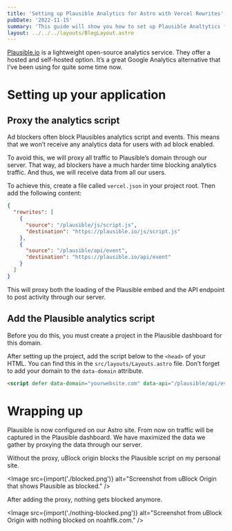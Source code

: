 ```yaml
---
title: 'Setting up Plausible Analytics for Astro with Vercel Rewrites'
pubDate: '2022-11-15'
summary: 'This guide will show you how to set up Plausible Analtytics for an Astro site on Vercel. We will proxy the traffic through our Vercel in order to avoid getting blocked by ad blockers.'
layout: ../../../layouts/BlogLayout.astro
---
```



[Plausible.io](http://Plausible.io) is a lightweight open-source analytics service. They offer a hosted and self-hosted option. It’s a great Google Analytics alternative that I’ve been using for quite some time now.

# Setting up your application

## Proxy the analytics script

Ad blockers often block Plausibles analytics script and events. This means that we won’t receive any analytics data for users with ad block enabled.

To avoid this, we will proxy all traffic to Plausible’s domain through our server. That way, ad blockers have a much harder time blocking analytics traffic. And thus, we will receive data from all our users.

To achieve this, create a file called `vercel.json` in your project root. Then add the following content:

```json
{
  "rewrites": [
    {
      "source": "/plausible/js/script.js",
      "destination": "https://plausible.io/js/script.js"
    },
    {
      "source": "/plausible/api/event",
      "destination": "https://plausible.io/api/event"
    }
  ]
}
```

This will proxy both the loading of the Plausible embed and the API endpoint to post activity through our server.

## Add the Plausible analytics script

Before you do this, you must create a project in the Plausible dashboard for this domain.

After setting up the project, add the script below to the `<head>` of your HTML. You can find this in the `src/layouts/Layouts.astro` file. Don’t forget to add your domain to the `data-domain` attribute.

```html
<script defer data-domain="yourwebsite.com" data-api="/plausible/api/event" src="/plausible/js/script.js"></script>
```

# Wrapping up

Plausible is now configured on our Astro site. From now on traffic will be captured in the Plausible dashboard. We have maximized the data we gather by proxying the data through our server.

Without the proxy, uBlock origin blocks the Plausible script on my personal site.

<Image src={import('./blocked.png')} alt="Screenshot from uBlock Origin that shows Plausible as blocked." />

After adding the proxy, nothing gets blocked anymore.

<Image src={import('./nothing-blocked.png')} alt="Screenshot from uBlock Origin with nothing blocked on noahflk.com." />
